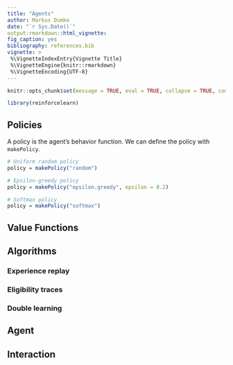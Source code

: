 ```yaml
---
title: "Agents"
author: Markus Dumke
date: "`r Sys.Date()`"
output:rmarkdown::html_vignette:
fig_caption: yes
bibliography: references.bib
vignette: >
 %\VignetteIndexEntry{Vignette Title}
 %\VignetteEngine{knitr::rmarkdown}
 %\VignetteEncoding{UTF-8}
---
```

  
<style type="text/css">
  h1.title {
  font-size: 34px;
  }
</style>
  
```r
knitr::opts_chunk$set(message = TRUE, eval = TRUE, collapse = TRUE, comment = "#>")
```

```r
library(reinforcelearn)
```


## Policies

A policy is the agent's behavior function. We can define the policy with `makePolicy`.

```r
# Uniform random policy
policy = makePolicy("random")

# Epsilon-greedy policy
policy = makePolicy("epsilon.greedy", epsilon = 0.2)

# Softmax policy
policy = makePolicy("softmax")
```

## Value Functions



## Algorithms


### Experience replay

### Eligibility traces

### Double learning


## Agent


## Interaction

